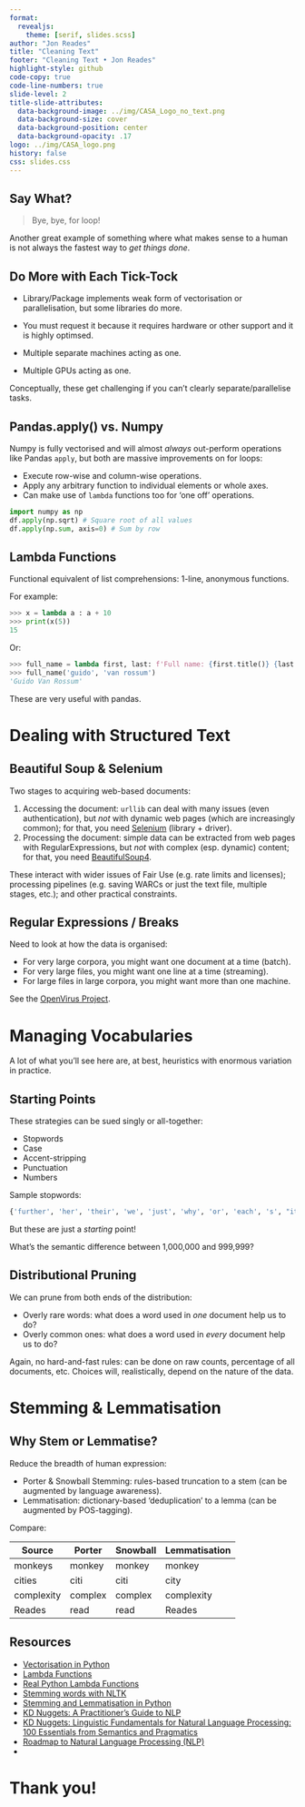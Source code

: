 ```yaml
---
format:
  revealjs:
    theme: [serif, slides.scss]
author: "Jon Reades"
title: "Cleaning Text"
footer: "Cleaning Text • Jon Reades"
highlight-style: github
code-copy: true
code-line-numbers: true
slide-level: 2
title-slide-attributes:
  data-background-image: ../img/CASA_Logo_no_text.png
  data-background-size: cover
  data-background-position: center
  data-background-opacity: .17
logo: ../img/CASA_logo.png
history: false
css: slides.css
---
```




## Say What?

> Bye, bye, for loop!



::: {.notes}

Another great example of something where what makes sense to a human is not always the fastest way to *get things done*.

:::

## Do More with Each Tick-Tock {.smaller}


- Library/Package implements weak form of vectorisation or parallelisation, but some libraries do more.


- You must request it because it requires hardware or other support and it is highly optimsed.


- Multiple separate machines acting as one.
- Multiple GPUs acting as one.



::: {.notes}

Conceptually, these get challenging if you can't clearly separate/parallelise tasks.

:::

## Pandas.apply() vs. Numpy {.smaller}

Numpy is fully vectorised and will almost *always* out-perform operations like Pandas `apply`, but both are massive improvements on for loops:

- Execute row-wise and column-wise operations.
- Apply any arbitrary function to individual elements or whole axes.
- Can make use of `lambda` functions too for 'one off' operations.

```python
import numpy as np
df.apply(np.sqrt) # Square root of all values
df.apply(np.sum, axis=0) # Sum by row
```


## Lambda Functions {.smaller}

Functional equivalent of list comprehensions: 1-line, anonymous functions.

For example:

```python
>>> x = lambda a : a + 10
>>> print(x(5))
15
```

Or:

```python
>>> full_name = lambda first, last: f'Full name: {first.title()} {last.title()}'
>>> full_name('guido', 'van rossum')
'Guido Van Rossum'
```

These are very useful with pandas.


# Dealing with Structured Text

## Beautiful Soup & Selenium {.smaller}

Two stages to acquiring web-based documents:

1. Accessing the document: `urllib` can deal with many issues (even authentication), but *not* with dynamic web pages (which are increasingly common); for that, you need [Selenium](https://selenium-python.readthedocs.io/) (library + driver).
2. Processing the document: simple data can be extracted from web pages with RegularExpressions, but *not* with complex (esp. dynamic) content; for that, you need [BeautifulSoup4](https://www.crummy.com/software/BeautifulSoup/bs4/doc/).

These interact with wider issues of Fair Use (e.g. rate limits and licenses); processing pipelines (e.g. saving WARCs or just the text file, multiple stages, etc.); and other practical constraints.


## Regular Expressions / Breaks

Need to look at how the data is organised:

- For very large corpora, you might want one document at a time (batch).
- For very large files, you might want one line at a time (streaming).
- For large files in large corpora, you might want more than one machine.



::: {.notes}

See the [OpenVirus Project](https://blogs.bl.uk/digital-scholarship/2020/05/searching-etheses-for-the-openvirus-project.html).

:::

# Managing Vocabularies

::: {.notes}

A lot of what you'll see here are, at best, heuristics with enormous variation in practice.

:::

## Starting Points {.smaller}

These strategies can be sued singly or all-together:

- Stopwords
- Case
- Accent-stripping
- Punctuation
- Numbers

Sample stopwords:

```python
{'further', 'her', 'their', 'we', 'just', 'why', 'or', 'each', 's', "it's", 'ma', 'below', 'am', 'more', "couldn't", "should've", 'was', "mightn't", 'weren', 'ourselves', 'have', 'if', 'then', 'from', ...}
```

But these are just a *starting* point!



::: {.notes}

What's the semantic difference between 1,000,000 and 999,999?

:::

## Distributional Pruning


We can prune from both ends of the distribution:

- Overly rare words: what does a word used in *one* document help us to do?
- Overly common ones: what does a word used in *every* document help us to do?



::: {.notes}

Again, no hard-and-fast rules: can be done on raw counts, percentage of all documents, etc. Choices will, realistically, depend on the nature of the data.

:::

# Stemming & Lemmatisation

## Why Stem or Lemmatise? {.smaller}

Reduce the breadth of human expression:

- Porter & Snowball Stemming: rules-based truncation to a stem (can be augmented by language awareness).
- Lemmatisation: dictionary-based 'deduplication' to a lemma (can be augmented by POS-tagging).

Compare:

| Source     | Porter  | Snowball | Lemmatisation |
| ---------- | ------- | -------- | ------------- |
| monkeys    | monkey  | monkey   | monkey        |
| cities     | citi    | citi     | city          |
| complexity | complex | complex  | complexity    |
| Reades     | read    | read     | Reades        |




## Resources {.smaller}


- [Vectorisation in Python](https://towardsdatascience.com/python-vectorization-5b882eeef658)
- [Lambda Functions](https://www.w3schools.com/python/python_lambda.asp)
- [Real Python Lambda Functions](https://realpython.com/python-lambda/)
- [Stemming words with NLTK](https://pythonprogramming.net/stemming-nltk-tutorial/)
- [Stemming and Lemmatisation in Python](https://www.datacamp.com/community/tutorials/stemming-lemmatization-python)
- [KD Nuggets: A Practitioner's Guide to NLP](https://www.kdnuggets.com/2018/08/practitioners-guide-processing-understanding-text-2.html)
- [KD Nuggets: Linguistic Fundamentals for Natural Language Processing: 100 Essentials from Semantics and Pragmatics](https://www.kdnuggets.com/2020/08/linguistic-fundamentals-natural-language-processing.html)
- [Roadmap to Natural Language Processing (NLP)](https://www.kdnuggets.com/2020/10/roadmap-natural-language-processing-nlp.html)
- 

# Thank you!